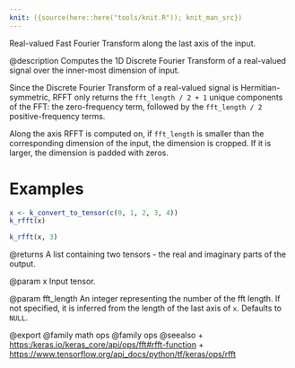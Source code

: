 ```yaml
---
knit: ({source(here::here("tools/knit.R")); knit_man_src})
---
```

Real-valued Fast Fourier Transform along the last axis of the input.

@description
Computes the 1D Discrete Fourier Transform of a real-valued signal over the
inner-most dimension of input.

Since the Discrete Fourier Transform of a real-valued signal is
Hermitian-symmetric, RFFT only returns the `fft_length / 2 + 1` unique
components of the FFT: the zero-frequency term, followed by the
`fft_length / 2` positive-frequency terms.

Along the axis RFFT is computed on, if `fft_length` is smaller than the
corresponding dimension of the input, the dimension is cropped. If it is
larger, the dimension is padded with zeros.

# Examples
```r
x <- k_convert_to_tensor(c(0, 1, 2, 3, 4))
k_rfft(x)
```

```r
k_rfft(x, 3)
```

@returns
A list containing two tensors - the real and imaginary parts of the
output.

@param x
Input tensor.

@param fft_length
An integer representing the number of the fft length. If not
specified, it is inferred from the length of the last axis of `x`.
Defaults to `NULL`.

@export
@family math ops
@family ops
@seealso
+ <https:/keras.io/keras_core/api/ops/fft#rfft-function>
+ <https://www.tensorflow.org/api_docs/python/tf/keras/ops/rfft>

